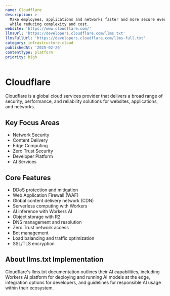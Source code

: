```yaml
---
name: Cloudflare
description: >-
  Make employees, applications and networks faster and more secure everywhere,
  while reducing complexity and cost.
website: 'https://www.cloudflare.com/'
llmsUrl: 'https://developers.cloudflare.com/llms.txt'
llmsFullUrl: 'https://developers.cloudflare.com/llms-full.txt'
category: infrastructure-cloud
publishedAt: '2025-02-26'
contentType: platform
priority: high
---
```


# Cloudflare

Cloudflare is a global cloud services provider that delivers a broad range of security, performance, and reliability solutions for websites, applications, and networks.

## Key Focus Areas

- Network Security
- Content Delivery
- Edge Computing
- Zero Trust Security
- Developer Platform
- AI Services

## Core Features

- DDoS protection and mitigation
- Web Application Firewall (WAF)
- Global content delivery network (CDN)
- Serverless computing with Workers
- AI inference with Workers AI
- Object storage with R2
- DNS management and resolution
- Zero Trust network access
- Bot management
- Load balancing and traffic optimization
- SSL/TLS encryption

## About llms.txt Implementation

Cloudflare's llms.txt documentation outlines their AI capabilities, including Workers AI platform for deploying and running AI models at the edge, integration options for developers, and guidelines for responsible AI usage within their ecosystem.
